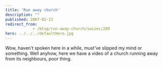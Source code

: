 ```yaml
---
title: 'Run away church'
description: ""
published: 2007-02-13
redirect_from: 
            - /blog/run-away-church/swizec/289
hero: ../../../defaultHero.jpg
---
```

Wow, haven't spoken here in a while, must've slipped my mind or something. Well anyhow, here we have a video of a church running away from its neighbours, poor thing.